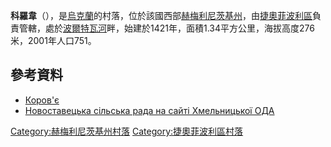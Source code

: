 {{coord|49|50|51|N|26|26|41|E|scale:100000|display=title}}

'''科羅韋'''（{{lang-uk|Коров'є}}），是[[烏克蘭|烏克蘭]]的村落，位於該國西部[[赫梅利尼茨基州|赫梅利尼茨基州]]，由[[捷奧菲波利區|捷奧菲波利區]]負責管轄，處於[[波爾特瓦河_(戈倫河支流)|波爾特瓦河]]畔，始建於1421年，面積1.34平方公里，海拔高度276米，2001年人口751。

==參考資料==
* [http://w1.c1.rada.gov.ua/pls/z7502/A005?rdat1=02.01.2014&rf7571=43329 Коров'є]
* [http://oblrada.km.ua/map/teonovsilra.php Новоставецька сільська рада на сайті Хмельницької ОДА]{{dead link|date=2018年4月 |bot=InternetArchiveBot |fix-attempted=yes }}

{{DEFAULTSORT:Коров'є}}
[[Category:赫梅利尼茨基州村落|Category:赫梅利尼茨基州村落]]
[[Category:捷奧菲波利區村落|Category:捷奧菲波利區村落]]


{{Khmelnytskyi-geo-stub}}